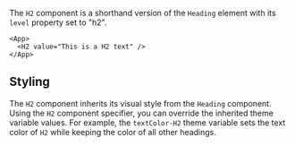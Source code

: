 The `H2` component is a shorthand version of the `Heading` element with its `level` property set to "h2".

```xmlui-pg copy display name="H2 example"
<App>
  <H2 value="This is a H2 text" />
</App>
```

## Styling

The `H2` component inherits its visual style from the `Heading` component.
Using the `H2` component specifier, you can override the inherited theme variable values.
For example, the `textColor-H2` theme variable sets the text color of `H2` while keeping the color of all other headings.
